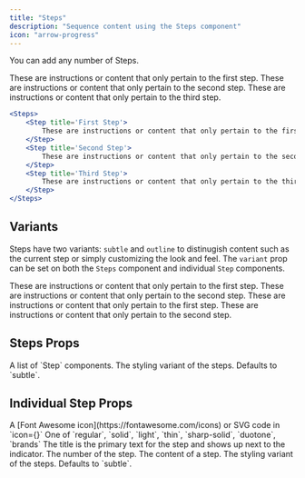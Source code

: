 ```yaml
---
title: "Steps"
description: "Sequence content using the Steps component"
icon: "arrow-progress"
---
```


You can add any number of Steps.

<Steps>
	<Step title='First Step'>
		These are instructions or content that only pertain to the first step.
	</Step>
	<Step title='Second Step'>
		These are instructions or content that only pertain to the second step.
	</Step>
	<Step title='Third Step'>
		These are instructions or content that only pertain to the third step.
	</Step>
</Steps>

<RequestExample>

```jsx Steps Example
<Steps>
	<Step title='First Step'>
		These are instructions or content that only pertain to the first step.
	</Step>
	<Step title='Second Step'>
		These are instructions or content that only pertain to the second step.
	</Step>
	<Step title='Third Step'>
		These are instructions or content that only pertain to the third step.
	</Step>
</Steps>
```

## Variants

Steps have two variants: `subtle` and `outline` to distinugish content such as the current step or simply customizing the look and feel. The `variant` prop can be set on both the `Steps` component and individual `Step` components.

<Steps variant='subtle'>
	<Step title='First Step'>
		These are instructions or content that only pertain to the first step.
	</Step>
	<Step title='Second Step'>
		These are instructions or content that only pertain to the second step.
	</Step>
</Steps>

<Steps>
	<Step title='First Step' variant='outline'>
		These are instructions or content that only pertain to the first step.
	</Step>
	<Step title='Second Step' variant='outline'>
		These are instructions or content that only pertain to the second step.
	</Step>
</Steps>

</RequestExample>

## Steps Props

<ResponseField name='children' type='ReactElement<StepProps>[]' required>
	A list of `Step` components.
</ResponseField>

<ResponseField name='variant' type="'subtle' | 'outline'">
	The styling variant of the steps. Defaults to `subtle`.
</ResponseField>

## Individual Step Props

<ResponseField name='icon' type='string or svg'>
	A [Font Awesome icon](https://fontawesome.com/icons) or SVG code in `icon={}`
</ResponseField>

<ResponseField name='iconType' type='string'>
	One of `regular`, `solid`, `light`, `thin`, `sharp-solid`, `duotone`, `brands`
</ResponseField>

<ResponseField name='title' type='string'>
	The title is the primary text for the step and shows up next to the indicator.
</ResponseField>

<ResponseField name='stepNumber' type='number'>
	The number of the step.
</ResponseField>

<ResponseField name='children' type='string | ReactNode' required>
	The content of a step.
</ResponseField>

<ResponseField name='variant' type="'subtle' | 'outline'">
	The styling variant of the steps. Defaults to `subtle`.
</ResponseField>
